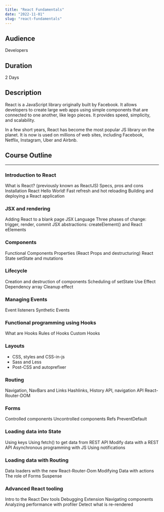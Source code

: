 ```yaml
---
title: "React Fundamentals"
date: "2022-11-01"
slug: "react-fundamentals"
---
```


## Audience

Developers

## Duration

2 Days

## Description

React is a JavaScript library originally built by Facebook.
It allows developers to create large web apps using simple components
that are connected to one another, like lego pieces.
It provides speed, simplicity, and scalability.

In a few short years, React has become the most
popular JS library on the planet.
It is now is used on millions of web sites, including Facebook,
Netflix, Instagram, Uber and Airbnb.

## Course Outline

---

### Introduction to React

What is React? (previously known as ReactJS)
Specs, pros and cons
Installation
React Hello World!
Fast refresh and hot reloading
Building and deploying a React application

### JSX and rendering

Adding React to a blank page
JSX Language
Three phases of change: trigger, render, commit
JSX abstractions: createElement() and React eElements

### Components

Functional Components
Properties (React Props and destructuring)
React State
setState and mutations

### Lifecycle

Creation and destruction of components
Scheduling of setState
Use Effect
Dependency array
Cleanup effect

### Managing Events

Event listeners
Synthetic Events

### Functional programming using Hooks

What are Hooks
Rules of Hooks
Custom Hooks

### Layouts

- CSS, styles and CSS-in-js
- Sass and Less
- Post-CSS and autoprefixer

### Routing

Navigation, NavBars and Links
Hashlinks, History API, navigation API
React-Router-DOM

### Forms

Controlled components
Uncontrolled components
Refs
PreventDefault

### Loading data into State

Using keys
Using fetch() to get data from REST API
Modify data with a REST API
Asynchronous programming with JS
Using notifications

### Loading data with Routing

Data loaders with the new React-Router-Dom
Modifying Data with actions
The role of Forms
Suspense

### Advanced React tooling

Intro to the React Dev tools
Debugging Extension
Navigating components
Analyzing performance with profiler
Detect what is re-rendered
